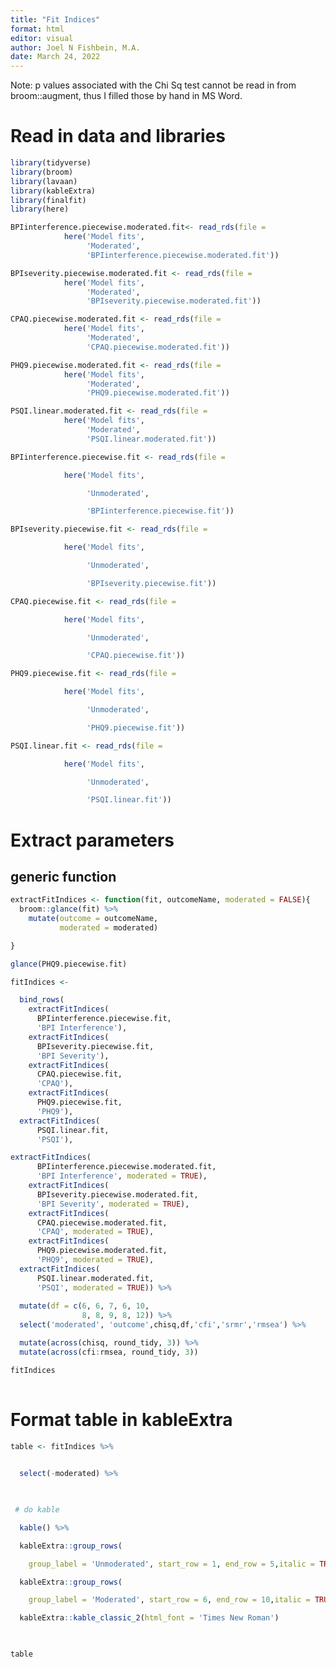 ```yaml
---
title: "Fit Indices"
format: html
editor: visual
author: Joel N Fishbein, M.A.
date: March 24, 2022
---
```


Note: p values associated with the Chi Sq test cannot be read in from broom::augment, thus I filled those by hand in MS Word.

# Read in data and libraries

```r

library(tidyverse)
library(broom)
library(lavaan)
library(kableExtra)
library(finalfit)
library(here)

```

```r


BPIinterference.piecewise.moderated.fit<- read_rds(file = 
            here('Model fits',
                 'Moderated',
                 'BPIinterference.piecewise.moderated.fit'))

BPIseverity.piecewise.moderated.fit <- read_rds(file = 
            here('Model fits',
                 'Moderated',
                 'BPIseverity.piecewise.moderated.fit'))

CPAQ.piecewise.moderated.fit <- read_rds(file = 
            here('Model fits',
                 'Moderated',
                 'CPAQ.piecewise.moderated.fit'))

PHQ9.piecewise.moderated.fit <- read_rds(file = 
            here('Model fits',
                 'Moderated',
                 'PHQ9.piecewise.moderated.fit'))

PSQI.linear.moderated.fit <- read_rds(file = 
            here('Model fits',
                 'Moderated',
                 'PSQI.linear.moderated.fit'))

BPIinterference.piecewise.fit <- read_rds(file = 

            here('Model fits',

                 'Unmoderated',

                 'BPIinterference.piecewise.fit'))

BPIseverity.piecewise.fit <- read_rds(file = 

            here('Model fits',

                 'Unmoderated',

                 'BPIseverity.piecewise.fit'))

CPAQ.piecewise.fit <- read_rds(file = 

            here('Model fits',

                 'Unmoderated',

                 'CPAQ.piecewise.fit'))

PHQ9.piecewise.fit <- read_rds(file = 

            here('Model fits',

                 'Unmoderated',

                 'PHQ9.piecewise.fit'))

PSQI.linear.fit <- read_rds(file =

            here('Model fits',

                 'Unmoderated',

                 'PSQI.linear.fit'))


```

# Extract parameters

## generic function

```r

extractFitIndices <- function(fit, outcomeName, moderated = FALSE){
  broom::glance(fit) %>%
    mutate(outcome = outcomeName,
           moderated = moderated)

}

```

```r

glance(PHQ9.piecewise.fit)

fitIndices <- 

  bind_rows(
    extractFitIndices(
      BPIinterference.piecewise.fit, 
      'BPI Interference'),
    extractFitIndices(
      BPIseverity.piecewise.fit, 
      'BPI Severity'),
    extractFitIndices(
      CPAQ.piecewise.fit, 
      'CPAQ'),
    extractFitIndices(
      PHQ9.piecewise.fit, 
      'PHQ9'),
  extractFitIndices(
      PSQI.linear.fit, 
      'PSQI'),

extractFitIndices(
      BPIinterference.piecewise.moderated.fit, 
      'BPI Interference', moderated = TRUE),
    extractFitIndices(
      BPIseverity.piecewise.moderated.fit, 
      'BPI Severity', moderated = TRUE),
    extractFitIndices(
      CPAQ.piecewise.moderated.fit, 
      'CPAQ', moderated = TRUE),
    extractFitIndices(
      PHQ9.piecewise.moderated.fit, 
      'PHQ9', moderated = TRUE),
  extractFitIndices(
      PSQI.linear.moderated.fit, 
      'PSQI', moderated = TRUE)) %>%
  
  mutate(df = c(6, 6, 7, 6, 10,
                8, 8, 9, 8, 12)) %>%
  select('moderated', 'outcome',chisq,df,'cfi','srmr','rmsea') %>%

  mutate(across(chisq, round_tidy, 3)) %>%
  mutate(across(cfi:rmsea, round_tidy, 3))

fitIndices
  
```

# Format table in kableExtra

```r

table <- fitIndices %>%

  
  select(-moderated) %>%

  

 # do kable

  kable() %>%

  kableExtra::group_rows(

    group_label = 'Unmoderated', start_row = 1, end_row = 5,italic = TRUE, bold = FALSE) %>%

  kableExtra::group_rows(

    group_label = 'Moderated', start_row = 6, end_row = 10,italic = TRUE, bold = FALSE) %>%

  kableExtra::kable_classic_2(html_font = 'Times New Roman')

  

table 

```
